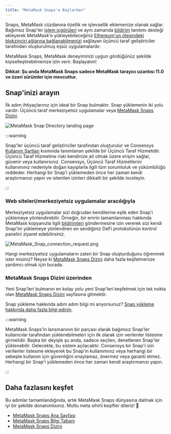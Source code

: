 ```yaml
---
title: "MetaMask Snaps'e Başlarken"
---
```


Snaps, MetaMask cüzdanına özellik ve işlevsellik eklemenize olanak sağlar. Bağımsız Snap'ler [işlem içgörüleri](/metamask-snaps/what-are-security-snaps) ve aynı zamanda [bildirim](/metamask-snaps/what-are-communication-snaps) tanıtımı desteği ekleyerek MetaMask'e yükleyebileceğiniz [Ethereum'un ötesindeki blokzinciri ağlarına bağlanabilmenizi](/metamask-snaps/what-are-interoperability-snaps) sağlayan üçüncü taraf geliştiriciler tarafından oluşturulmuş eşsiz uygulamalardır.

MetaMask Snaps, MetaMask deneyiminizi uygun gördüğünüz şekilde kişiselleştirebilmenize izin verir. Başlayalım!

**Dikkat: Şu anda MetaMask Snaps sadece MetaMask tarayıcı uzantısı 11.0 ve üzeri sürümler için mevcuttur.**

## Snap'inizi arayın

İlk adım ihtiyaçlarınız için ideal bir Snap bulmaktır. Snap yüklemenin iki yolu vardır: Üçüncü taraf merkeziyetsiz uygulamalar veya [MetaMask Snaps Dizini](https://snaps.metamask.io/?utm_source=metamaskSupport&utm_medium=knowledge-base&utm_campaign=2023_Sep_snaps-launch_content_gettingStarted).

<div class="center-container">
  <div class="img-large">
    <img
      src={
        require("../../../../../img/metamask-snaps/getting-started-with-metamask-snaps/MetaMask_Snap_Directory_landing_page.png")
          .default
      }
      alt="MetaMask Snap Directory landing page"
    />
  </div>
</div>

:::warning

Snap'ler üçüncü taraf geliştiriciler tarafından oluşturulur ve Consensys [Kullanım Şartları](https://consensys.io/terms-of-use/) kısmında tanımlanan şekilde bir Üçüncü Taraf Hizmetidir. Üçüncü Taraf Hizmetine riski kendinize ait olmak üzere erişim sağlar, güvenir veya kullanırsınız. Consensys, Üçüncü Taraf Hizmetlerini kullanımınız nedeniyle doğan kayıplarla ilgili tüm sorumluluk ve yükümlülüğü reddeder. Herhangi bir Snap'i yüklemeden önce her zaman kendi araştırmanızı yapın ve istenilen izinleri dikkatli bir şekilde inceleyin.

:::

### Web siteleri/merkeziyetsiz uygulamalar aracılığıyla

Merkeziyetsiz uygulamalar sizi doğrudan kendilerine eşlik eden Snap'i yüklemeye yönlendirebilir. Örneğin, bir emrin tamamlanması hakkında MetaMask kopyanızla ilgili [bildirimleri](/metamask-snaps/what-are-communication-snaps) göndermesine izin vererek sizi kendi Snap'ini yüklemeye yönlendiren en sevdiğiniz DeFi protokolünün kontrol panelini ziyaret edebilirsiniz.

<div class="center-container">
  <div class="img-small">
    <img
      src={
        require("../../../../../img/metamask-snaps/getting-started-with-metamask-snaps/MetaMask_Snap_connection_request.png")
          .default
      }
      alt="MetaMask_Snap_connection_request.png"
    />
  </div>
</div>

Hangi merkeziyetsiz uygulamaların zaten bir Snap oluşturduğunu öğrenmek ister misiniz? Neyse ki [MetaMask Snaps Dizini](https://snaps.metamask.io/?utm_source=metamaskSupport&utm_medium=knowledge-base&utm_campaign=2023_Sep_snaps-launch_content_gettingStarted) daha fazla keşfetmenize yardımcı olmak için burada.

### MetaMask Snaps Dizini üzerinden

Yeni Snap'leri bulmanın en kolay yolu yeni Snap'leri keşfetmek için tek nokta olan [MetaMask Snaps Dizini](https://snaps.metamask.io/?utm_source=metamaskSupport&utm_medium=knowledge-base&utm_campaign=2023_Sep_snaps-launch_content_gettingStarted) sayfasına gitmektir.

Snap yükleme hakkında adım adım bilgi mi arıyorsunuz? [Snap yükleme hakkında daha fazla bilgi edinin](/metamask-snaps/how-to-install-a-snap).

:::warning

MetaMask Snaps'in lansmanının bir parçası olarak bağımsız Snap'ler kullanıcılar tarafından yüklenebilmeleri için ilk olarak izin verilenler listesine girmelidir. Başka bir deyişle şu anda, sadece seçilen, denetlenen Snap'ler yüklenebilir. Gelecekte, bu sistem açılacaktır. Consensys bir Snap'i izin verilenler listesine ekleyerek bu Snap'in kullanımınız veya herhangi bir sebeple kullanım için güvenliğini onaylamaz, önermez veya garanti etmez. Herhangi bir Snap'i yüklemeden önce her zaman kendi araştırmanızı yapın.

:::

## Daha fazlasını keşfet

Bu adımlar tamamlandığında, artık MetaMask Snaps dünyasına dalmak için iyi bir şekilde donanımlısınız. Mutlu meta sihirli keşifler dileriz! 🚀

- [MetaMask Snaps Ana Sayfası](http://metamask.io/snaps?utm_source=metamaskSupport&utm_medium=knowledge-base&utm_campaign=2023_Sep_snaps-launch_content_gettingStarted)
- [MetaMask Snaps Bilgi Tabanı](/metamask-snaps/)
- [MetaMask Snaps Dizini](https://snaps.metamask.io/?utm_source=metamaskSupport&utm_medium=knowledge-base&utm_campaign=2023_Sep_snaps-launch_content_gettingStarted)
